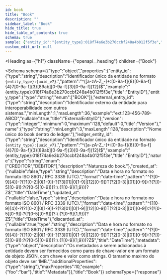 ```yaml
---
id: book
title: "Book"
description: ""
sidebar_label: "Book"
hide_title: true
hide_table_of_contents: true
schema: true
sample: {"entity_id":"{entity_type}:018f74a6e3b270ccbf248a4b012f5f3e","entity_type":"BOOK","external_entity_id":"ext:123-456-789-ABCD","version":0,"name":"string","ledger_entity_id":"{entity_type}:018f74a6e3b270ccbf248a4b012f5f3e","nature":"CREDITOR","created_at":"2024-07-29T15:51:28.071Z","updated_at":"2024-07-29T15:51:28.071Z","discarded_at":"2024-07-29T15:51:28.071Z","metadata":{"foo":"bar"}}
custom_edit_url: null
---
```


<!-- DO NOT EDIT THIS FILE DIRECTLY! -->
<!-- IT IS AUTOMATICALLY GENERATED FROM THE YAML FILES IN THE OAS FOLDER -->
<!-- These files are automatically generated by npm `run apidocs` scripts. -->
<!-- Any manual changes will be lost on the next automatic generation. -->
<!-- To modify the documentation or the OpenAPI specification, edit the appropriate source files in the `oas` folder. -->


<Heading
  as={"h1"}
  className={"openapi__heading"}
  children={"Book"}
>
</Heading>





<Schema
  schema={{"type":"object","properties":{"entity_id":{"type":"string","description":"Identificador único da entidade no formato `{entity_type}:{uuid_v7}`.","pattern":"^([a-zA-Z_-]+:[0-9a-f]{8}[0-9a-f]{4}7[0-9a-f]{3}[89ab][0-9a-f]{3}[0-9a-f]{12})$","example":"{entity_type}:018f74a6e3b270ccbf248a4b012f5f3e","title":"EntityID"},"entity_type":{"type":"string","enum":["BOOK"]},"external_entity_id":{"type":"string","description":"Identificador externo da entidade para interoperabilidade com outros sistemas.","minLength":1,"maxLength":36,"example":"ext:123-456-789-ABCD","nullable":true,"title":"ExternalEntityID"},"version":{"type":"integer","minimum":0,"maximum":128,"default":0,"title":"Version"},"name":{"type":"string","minLength":3,"maxLength":128,"description":"Nome único do book dentro do ledger."},"ledger_entity_id":{"type":"string","description":"Identificador único da entidade no formato `{entity_type}:{uuid_v7}`.","pattern":"^([a-zA-Z_-]+:[0-9a-f]{8}[0-9a-f]{4}7[0-9a-f]{3}[89ab][0-9a-f]{3}[0-9a-f]{12})$","example":"{entity_type}:018f74a6e3b270ccbf248a4b012f5f3e","title":"EntityID"},"nature":{"type":"string","enum":["CREDITOR","DEBITOR"],"description":"Natureza do book."},"created_at":{"nullable":false,"type":"string","description":"Data e hora no formato no formato ISO 8601 / RFC 3339 (UTC).","format":"date-time","pattern":"^(?<year>[0-9]{4})-?(?<month>1[0-2]|0[1-9])-?(?<day>3[01]|0[1-9]|[12][0-9])T(?<hour>2[0-3]|[01][0-9]):?(?<minute>[0-5][0-9]):?(?<second>[0-5][0-9])(?:\\.(?<fraction>[0-9]{1,9}))?Z$","title":"DateTime"},"updated_at":{"nullable":false,"type":"string","description":"Data e hora no formato no formato ISO 8601 / RFC 3339 (UTC).","format":"date-time","pattern":"^(?<year>[0-9]{4})-?(?<month>1[0-2]|0[1-9])-?(?<day>3[01]|0[1-9]|[12][0-9])T(?<hour>2[0-3]|[01][0-9]):?(?<minute>[0-5][0-9]):?(?<second>[0-5][0-9])(?:\\.(?<fraction>[0-9]{1,9}))?Z$","title":"DateTime"},"discarded_at":{"nullable":true,"type":"string","description":"Data e hora no formato no formato ISO 8601 / RFC 3339 (UTC).","format":"date-time","pattern":"^(?<year>[0-9]{4})-?(?<month>1[0-2]|0[1-9])-?(?<day>3[01]|0[1-9]|[12][0-9])T(?<hour>2[0-3]|[01][0-9]):?(?<minute>[0-5][0-9]):?(?<second>[0-5][0-9])(?:\\.(?<fraction>[0-9]{1,9}))?Z$","title":"DateTime"},"metadata":{"type":"object","description":"Os metadados a serem adicionados à entidade devem ser fornecidos como pares de chave-valor em um formato de objeto JSON, com chave e valor como strings. O tamanho maximo do objeto deve ser 1MB.","additionalProperties":{"type":"string"},"maxProperties":10,"example":{"foo":"bar"},"title":"Metadata"}},"title":"Book"}}
  schemaType={"response"}
>
  
</Schema>
